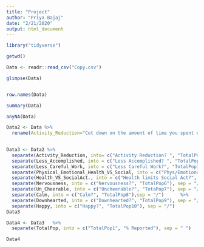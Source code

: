 ```yaml
---
title: "Project"
author: "Priya Bajaj"
date: "2/21/2020"
output: html_document
---
```


```r
library("tidyverse")
```

```r
getwd()
```


```r
Data <- readr::read_csv("Copy.csv")
```

```r
glimpse(Data)
```

```r

```


```r
row.names(Data)
```

```r
summary(Data)
```


```r
anyNA(Data)
```

```r
Data2 <- Data %>% 
  rename(Activity_Reduction="Cut down on the amount of time you spent on work or other activities?", Less_Accomplished="Accomplished less than you would like?", Less_Careful_Work= "Did work or other activities less carefully than ususal?", Physical_Emotional_Health_VS_Social= "Has your physical health or emotional problems interfered with your normal social activities?", Health_VS_SocialAct.="Has your health limited your social activities?", Nervousness= "Have you been a very nervous person?", Un_Cheerable="Have you felt so down in the dumps that nothing could cheer you up?", Calm="Have you felt calm and peaceful?",Downhearted="Have you felt downhearted and blue?", Happy="Have you been a happy person?")
         
```

```r
Data3 <- Data2 %>% 
  separate(Activity_Reduction, into= c("Activity Reduction? ", "TotalPop"),  sep = "/")  %>% 
  separate(Less_Accomplished, into = c("Less Accomplished? ", "TotalPop2"), sep = "/")  %>% 
  separate(Less_Careful_Work, into = c("Less Careful Work?", "TotalPop3"), sep = "/")  %>%
  separate(Physical_Emotional_Health_VS_Social, into = c("Phys/Emotional Prob Affectting Social Activity?", "TotalPop4"), sep = "/")    %>% 
  separate(Health_VS_SocialAct., into = c("Health limits Social Act?", "TotalPop5"), sep = "/")   %>% 
  separate(Nervousness, into = c("Nervousness?", "TotalPop6"), sep = "/")   %>% 
  separate(Un_Cheerable, into = c("Uncheerable?", "TotaPop7"), sep = "/")   %>% 
  separate(Calm, into = c("Calm?", "TotalPop8"),sep = "/")      %>% 
  separate(Downhearted, into = c("Downhearted?", "TotalPop9"), sep = "/") %>% 
  separate(Happy, into = c("Happy?", "TotalPop10"), sep = "/")
Data3
```


```r
Data4 <- Data3   %>% 
  separate(TotalPop, into = c("TotalPop1", "% Reported"), sep = " ")

Data4
```